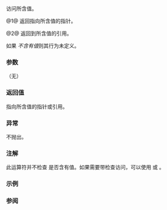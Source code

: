 {{cpp/experimental/optional/title|operator-&gt;|operator*}}
{{cpp/experimental/optional/navbar}}
{{dcl begin}}
{{dcl|since=libfund_ts|num=1|1=
constexpr const T* operator-&gt;() const;
}}
{{dcl|since=libfund_ts|num=1|1=
constexpr T* operator-&gt;();
}}
{{dcl|since=libfund_ts|num=2|1=
constexpr const T&amp; operator*() const&amp;;
}}
{{dcl|since=libfund_ts|num=2|1=
constexpr T&amp; operator*() &amp;;
}}
{{dcl|since=libfund_ts|num=2|1=
constexpr const T&amp;&amp; operator*() const&amp;&amp;;
}}
{{dcl|since=libfund_ts|num=2|1=
constexpr T&amp;&amp; operator*() &amp;&amp;;
}}
{{dcl end}}

访问所含值。

@1@ 返回指向所含值的指针。

@2@ 返回到所含值的引用。

如果 {{c|*this}} ''不含有值''则其行为未定义。

===参数===
（无）

===返回值===
指向所含值的指针或引用。

===异常===
不抛出。

===注解===
此运算符并不检查 {{tt|optional}} 是否含有值。如果需要带检查访问，可以使用 {{lc|value()}} 或 {{lc|value_or()}}。

===示例===
{{example|code=
#include &lt;experimental/optional&gt;
#include &lt;iostream&gt;
#include &lt;string&gt;
using namespace std::literals;

int main()
{
    std::experimental::optional&lt;int&gt; opt1 = 1;
    std::cout &lt;&lt; *opt1 &lt;&lt; '\n';

    std::experimental::optional&lt;std::string&gt; opt2 = "abc"s;
    std::cout &lt;&lt; opt2-&gt;size() &lt;&lt; '\n';
}
|output=
1
3
}}

===参阅===
{{dsc begin}}
{{dsc inc|cpp/experimental/optional/dsc value}}
{{dsc inc|cpp/experimental/optional/dsc value_or}}
{{dsc end}}